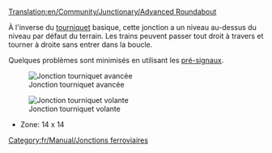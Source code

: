 [[Translation:en/Community/Junctionary/Advanced Roundabout]]

{{fr/Community/Junctionary/Menu de Croisements}}
À l'inverse du [[fr/Community/Junctionary/Tourniquet|tourniquet]] basique, cette jonction a un niveau au-dessus du niveau par défaut du terrain. Les trains peuvent passer tout droit à travers et tourner à droite sans entrer dans la boucle.

Quelques problèmes sont minimisés en utilisant les [[fr/Manual/Signaux#signaux-dependants|pré-signaux]].

[[File:en/Community/Junctionary/Advanced roundabout.png|center|frame|Jonction tourniquet avancée]]

{{fr/Community/Junctionary/Critère de jonction|Cher (par étapes)|2|1|0|0|1|0|1|0|1|1|2||Les trains en panne n'affectent qu'une ligne ou tous ceux tournant à gauche.|
*Peut gérer beaucoup de trains sur des trajets N-E ou S-O
*Les voies se séparent et seuls les trains allant à gauche doivent prendre le tourniquet
'''Conseils'''
*Pour permettre aux trains tournant à gauche d'aller à pleine vitesse sur le tourniquet, il est possible d'élargir le cercle, mais cela prend beaucoup de place
*Si vous faites aller le cercle intérieur dans l'autre sens (en modifiant bien sûr les diagonales de sortie et la direction des signaux), la capacité est augmentée au prix d'une perte de vitesse, car les trains arrivant là coupent juste à travers, au lieu d'avoir à faire tout le tourniquet comme ci-dessus
*Zone: 16 x 16
}}

[[File:en/Community/Junctionary/Flying roundabout.png|center|frame|Jonction tourniquet volante]]


*Zone: 14 x 14
[[Category:fr/Manual/Jonctions ferroviaires]]